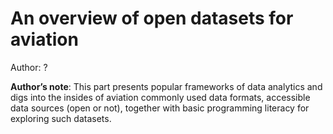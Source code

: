 # An overview of open datasets for aviation

::: {.callout-tip}
Author: ?
:::

::: {.callout-note}
**Author's note**: This part presents popular frameworks of data analytics and digs into
the insides of aviation commonly used data formats, accessible data
sources (open or not), together with basic programming literacy for
exploring such datasets.
:::
